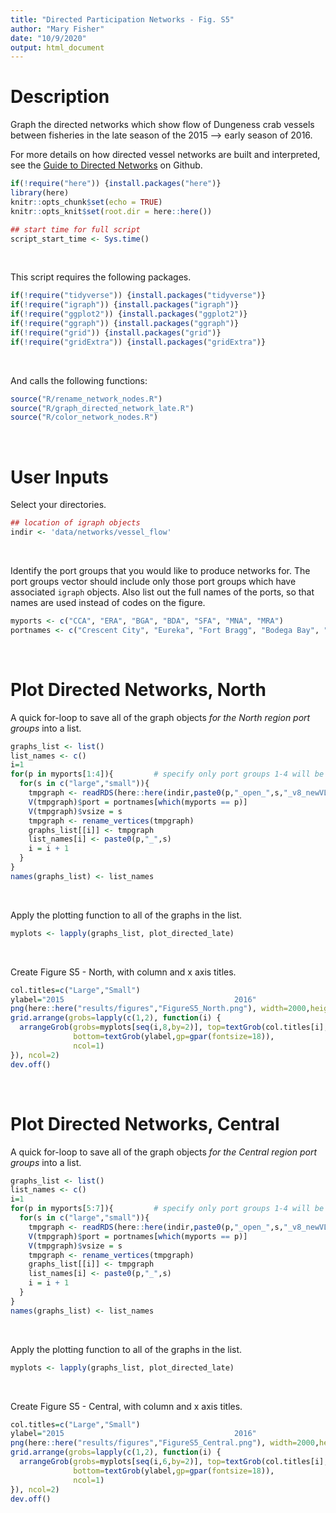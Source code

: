 ```yaml
---
title: "Directed Participation Networks - Fig. S5"
author: "Mary Fisher"
date: "10/9/2020"
output: html_document
---
```



# Description

Graph the directed networks which show flow of Dungeness crab vessels between fisheries in the late season of the 2015 --> early season of 2016. 

For more details on how directed vessel networks are built and interpreted, see the [Guide to Directed Networks](https://github.com/mfisher5/ParticipationNetworks/blob/master/doc/Guide_To_Directed_Networks.md) on Github.


```r
if(!require("here")) {install.packages("here")}
library(here)
knitr::opts_chunk$set(echo = TRUE)
knitr::opts_knit$set(root.dir = here::here())

## start time for full script
script_start_time <- Sys.time()
```
<br>

This script requires the following packages. 
```r
if(!require("tidyverse")) {install.packages("tidyverse")}
if(!require("igraph")) {install.packages("igraph")}
if(!require("ggplot2")) {install.packages("ggplot2")}
if(!require("ggraph")) {install.packages("ggraph")}
if(!require("grid")) {install.packages("grid")}
if(!require("gridExtra")) {install.packages("gridExtra")}
```
<br>

And calls the following functions:
```r
source("R/rename_network_nodes.R")
source("R/graph_directed_network_late.R")
source("R/color_network_nodes.R")
```
<br>

# User Inputs 

Select your directories.
```r
## location of igraph objects
indir <- 'data/networks/vessel_flow'
```
<br>

Identify the port groups that you would like to produce networks for. The port groups vector should include only those port groups which have associated `igraph` objects. Also list out the full names of the ports, so that names are used instead of codes on the figure.
```r
myports <- c("CCA", "ERA", "BGA", "BDA", "SFA", "MNA", "MRA")
portnames <- c("Crescent City", "Eureka", "Fort Bragg", "Bodega Bay", "San Francisco", "Monterey", "Morro Bay")
```
<br>


# Plot Directed Networks, North

A quick for-loop to save all of the graph objects *for the North region port groups* into a list.
```r
graphs_list <- list()
list_names <- c()
i=1
for(p in myports[1:4]){         # specify only port groups 1-4 will be loaded
  for(s in c("large","small")){
    tmpgraph <- readRDS(here::here(indir,paste0(p,"_open_",s,"_v8_newVL.rds")))
    V(tmpgraph)$port = portnames[which(myports == p)]
    V(tmpgraph)$vsize = s
    tmpgraph <- rename_vertices(tmpgraph)
    graphs_list[[i]] <- tmpgraph
    list_names[i] <- paste0(p,"_",s)
    i = i + 1
  }
}
names(graphs_list) <- list_names
```
<br>

Apply the plotting function to all of the graphs in the list.
```r
myplots <- lapply(graphs_list, plot_directed_late)
```
<br>

Create Figure S5 - North, with column and x axis titles.
```r
col.titles=c("Large","Small")
ylabel="2015                                      2016"
png(here::here("results/figures","FigureS5_North.png"), width=2000,height=3400,res=200)
grid.arrange(grobs=lapply(c(1,2), function(i) {
  arrangeGrob(grobs=myplots[seq(i,8,by=2)], top=textGrob(col.titles[i],gp=gpar(fontsize=22)), 
              bottom=textGrob(ylabel,gp=gpar(fontsize=18)),
              ncol=1)
}), ncol=2)
dev.off()
```
<br>


# Plot Directed Networks, Central

A quick for-loop to save all of the graph objects *for the Central region port groups* into a list.
```r
graphs_list <- list()
list_names <- c()
i=1
for(p in myports[5:7]){         # specify only port groups 1-4 will be loaded
  for(s in c("large","small")){
    tmpgraph <- readRDS(here::here(indir,paste0(p,"_open_",s,"_v8_newVL.rds")))
    V(tmpgraph)$port = portnames[which(myports == p)]
    V(tmpgraph)$vsize = s
    tmpgraph <- rename_vertices(tmpgraph)
    graphs_list[[i]] <- tmpgraph
    list_names[i] <- paste0(p,"_",s)
    i = i + 1
  }
}
names(graphs_list) <- list_names
```
<br>

Apply the plotting function to all of the graphs in the list.
```r
myplots <- lapply(graphs_list, plot_directed_late)
```
<br>

Create Figure S5 - Central, with column and x axis titles.
```r
col.titles=c("Large","Small")
ylabel="2015                                      2016"
png(here::here("results/figures","FigureS5_Central.png"), width=2000,height=2600,res=200)
grid.arrange(grobs=lapply(c(1,2), function(i) {
  arrangeGrob(grobs=myplots[seq(i,6,by=2)], top=textGrob(col.titles[i],gp=gpar(fontsize=22)), 
              bottom=textGrob(ylabel,gp=gpar(fontsize=18)),
              ncol=1)
}), ncol=2)
dev.off()
```
<br>

